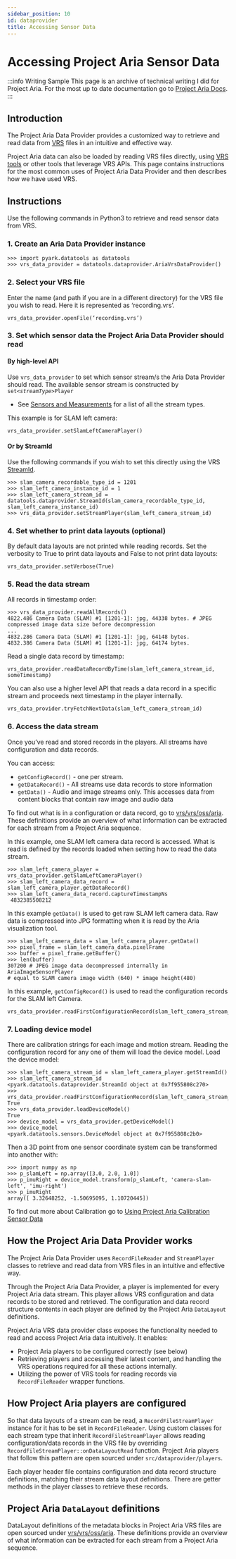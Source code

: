 ```yaml
---
sidebar_position: 10
id: dataprovider
title: Accessing Sensor Data
---
```


# Accessing Project Aria Sensor Data

:::info Writing Sample
This page is an archive of technical writing I did for Project Aria. For the most up to date documentation go to [Project Aria Docs](https://facebookresearch.github.io/projectaria_tools/docs/intro).
:::

## Introduction

The Project Aria Data Provider provides a customized way to retrieve and read data from [VRS](aria-vrs.mdx) files in an intuitive and effective way.

Project Aria data can also be loaded by reading VRS files directly, using [VRS tools](https://facebookresearch.github.io/vrs/) or other tools that leverage VRS APIs. This page contains instructions for the most common uses of Project Aria Data Provider and then describes how we have used VRS.

## Instructions

Use the following commands in Python3 to retrieve and read sensor data from VRS.

### 1. Create an Aria Data Provider instance

```
>>> import pyark.datatools as datatools
>>> vrs_data_provider = datatools.dataprovider.AriaVrsDataProvider()
```

### 2. Select your VRS file

Enter the name (and path if you are in a different directory) for the VRS file you wish to read. Here it is represented as ‘recording.vrs’.

```
vrs_data_provider.openFile(‘recording.vrs’)
```

### 3. Set which sensor data the Project Aria Data Provider should read

#### By high-level API

Use `vrs_data_provider` to set which sensor stream/s the Aria Data Provider should read. The available sensor stream is constructed by `set`*`<streamType>`*`Player`

* See [Sensors and Measurements](sensors-measurements.mdx) for a list of all the stream types.

This example is for SLAM left camera:

```
vrs_data_provider.setSlamLeftCameraPlayer()
```

#### Or by StreamId

Use the following commands if you wish to set this directly using the VRS [StreamId](https://github.com/facebookresearch/vrs/tree/main/vrs).

```
>>> slam_camera_recordable_type_id = 1201
>>> slam_left_camera_instance_id = 1
>>> slam_left_camera_stream_id = datatools.dataprovider.StreamId(slam_camera_recordable_type_id, slam_left_camera_instance_id)
>>> vrs_data_provider.setStreamPlayer(slam_left_camera_stream_id)
```

### 4.  Set whether to print data layouts (optional)

By default data layouts are not printed while reading records. Set the verbosity to True to print data layouts and False to not print data layouts:

```
vrs_data_provider.setVerbose(True)
```

### 5. Read the data stream

All records in timestamp order:

```
>>> vrs_data_provider.readAllRecords()
4822.486 Camera Data (SLAM) #1 [1201-1]: jpg, 44338 bytes. # JPEG compressed image data size before decompression
...
4832.286 Camera Data (SLAM) #1 [1201-1]: jpg, 64148 bytes.
4832.386 Camera Data (SLAM) #1 [1201-1]: jpg, 64174 bytes.
```

Read a single data record by timestamp:

```
vrs_data_provider.readDataRecordByTime(slam_left_camera_stream_id, someTimestamp)
```

You can also use a higher level API that reads a data record in a specific stream and proceeds next timestamp in the player internally.

```
vrs_data_provider.tryFetchNextData(slam_left_camera_stream_id)
```

### 6. Access the data stream

Once you’ve read and stored records in the players. All streams have configuration and data records.

You can access:

* `getConfigRecord()` -  one per stream.
* `getDataRecord()` - All streams use data records to store information
* `getData()` - Audio and image streams only. This accesses data from content blocks that contain raw image and audio data

To find out what is in a configuration or data record, go to [vrs/vrs/oss/aria](https://github.com/facebookresearch/vrs/tree/main/vrs/oss/aria). These definitions provide an overview of what information can be extracted for each stream from a Project Aria sequence.

In this example, one SLAM left camera data record is accessed. What is read is defined by the records loaded when setting how to read the data stream.

```
>>> slam_left_camera_player = vrs_data_provider.getSlamLeftCameraPlayer()
>>> slam_left_camera_data_record = slam_left_camera_player.getDataRecord()
>>> slam_left_camera_data_record.captureTimestampNs
 4832385508212
```

In this example  `getData()`  is used to get raw SLAM left camera data. Raw data is compressed into JPG formatting when it is read by the Aria visualization tool.

```
>>> slam_left_camera_data = slam_left_camera_player.getData()
>>> pixel_frame = slam_left_camera_data.pixelFrame
>>> buffer = pixel_frame.getBuffer()
>>> len(buffer)
307200 # JPEG image data decompressed internally in AriaImageSensorPlayer
# equal to SLAM camera image width (640) * image height(480)
```

In this example, `getConfigRecord()` is used to read the configuration records for the SLAM left Camera.

```
vrs_data_provider.readFirstConfigurationRecord(slam_left_camera_stream_id)
```

### 7. Loading device model

There are calibration strings for each image and motion stream. Reading the configuration record for any one of them will load the device model. Load the device model:

```
>>> slam_left_camera_stream_id = slam_left_camera_player.getStreamId()
>>> slam_left_camera_stream_id
<pyark.datatools.dataprovider.StreamId object at 0x7f955808c270>
>>> vrs_data_provider.readFirstConfigurationRecord(slam_left_camera_stream_id)
True
>>> vrs_data_provider.loadDeviceModel()
True
>>> device_model = vrs_data_provider.getDeviceModel()
>>> device_model
<pyark.datatools.sensors.DeviceModel object at 0x7f955808c2b0>
```

Then a 3D point from one sensor coordinate system can be transformed into another with:

```
>>> import numpy as np
>>> p_slamLeft = np.array([3.0, 2.0, 1.0])
>>> p_imuRight = device_model.transform(p_slamLeft, 'camera-slam-left', 'imu-right')
>>> p_imuRight
array([ 3.32648252, -1.50695095, 1.10720445])
```

To find out more about Calibration go to [Using Project Aria Calibration Sensor Data](calibration.mdx)

## How the Project Aria Data Provider works

The Project Aria Data Provider uses  `RecordFileReader` and `StreamPlayer` classes to retrieve and read data from VRS files in an intuitive and effective way.

Through the Project Aria Data Provider, a player is implemented for every Project Aria data stream. This player allows VRS configuration and data records to be stored and retrieved. The configuration and data record structure contents in each player are defined by the Project Aria `DataLayout` definitions.

Project Aria VRS data provider class exposes the functionality needed to read and access Project Aria data intuitively. It enables:

* Project Aria players to be configured correctly (see below)
* Retrieving players and accessing their latest content, and handling the VRS operations required for all these actions internally.
* Utilizing the power of VRS tools for reading records via `RecordFileReader` wrapper functions.

## How Project Aria players are configured

So that data layouts of a stream can be read, a `RecordFileStreamPlayer` instance for it has to be set in `RecordFileReader`. Using custom classes for each stream type that inherit `RecordFileStreamPlayer` allows reading configuration/data records in the VRS file by overriding `RecordFileStreamPlayer::onDataLayoutRead` function. Project Aria players that follow this pattern are open sourced under `src/dataprovider/players`.

Each player header file contains configuration and data record structure definitions, matching their stream data layout definitions. There are getter methods in the player classes to retrieve these records.

## Project Aria `DataLayout` definitions

DataLayout definitions of the metadata blocks in Project Aria VRS files are open sourced under [vrs/vrs/oss/aria](https://github.com/facebookresearch/vrs/tree/main/vrs/oss/aria). These definitions provide an overview of what information can be extracted for each stream from a Project Aria sequence.

